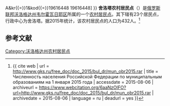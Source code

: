{{Infobox Settlement
| official_name = 舍洛塔农村居民点
| native_name = Сельское поселение Шелотское
| settlement_type = [[农村居民点|农村居民点]]
| subdivision_type = [[国家|国家]]
| subdivision_type1 = [[州_(俄罗斯)|州]]
| subdivision_type2 = [[区_(苏联)|区]]
| subdivision_name = {{RUS}}
| subdivision_name1 = [[沃洛格达州|沃洛格达州]]
| subdivision_name2 = [[韦尔霍瓦日耶区|韦尔霍瓦日耶区]]
| seat_type = 行政中心
| seat = 舍洛塔
| population_as_of=2015
| population_footnotes = <ref name=stat />
| population_total = 432
| coordinates_display = inline,title
| latd =  | latm =  | lats =  | latNS = N
| longd =  | longm =  | longs =  | longEW = E
| timezone = [[莫斯科时间|MSK]]
| utc_offset = +3
| blank_name = [[俄罗斯市政土地区划代码|OKTMO编码]]
| blank_info = [http://classif.spb.ru/classificators/view/tma.php?st{{=}}A&kr{{=}}1&kod{{=}}19616448 19616448]
}}
'''舍洛塔农村居民点'''（{{lang-ru|Сельское поселение Шелотское}}）是[[俄罗斯联邦|俄罗斯联邦]][[沃洛格达州|沃洛格达州]][[韦尔霍瓦日耶区|韦尔霍瓦日耶区]]所属的一个[[农村居民点|农村居民点]]。其下辖有23个居民点，行政中心为舍洛塔。据2015年统计，该农村居民点的人口为432人。<ref name=stat>{{ cite web | url = http://www.gks.ru/free_doc/doc_2015/bul_dr/mun_obr2015.rar | title = Численность населения Российской Федерации по муниципальным образованиям на 1 января 2015 года | accessdate = 2015-08-06 | archiveurl = https://www.webcitation.org/6aaNzOlFO?url=http://www.gks.ru/free_doc/doc_2015/bul_dr/mun_obr2015.rar | archivedate = 2015-08-06 | language = ru | deadurl = yes }}</ref>

== 参考文献 ==
{{reflist}}

{{Russia-stub}}

[[Category:沃洛格达州农村居民点|Category:沃洛格达州农村居民点]]